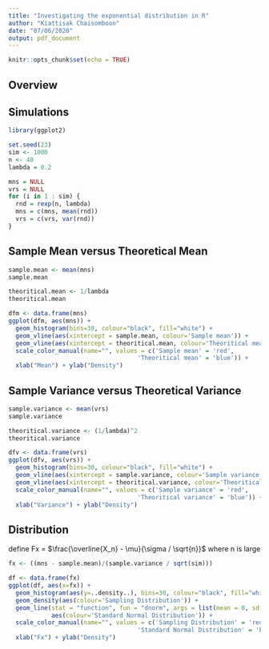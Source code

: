 ```yaml
---
title: "Investigating the exponential distribution in R"
author: "Kiattisak Chaisomboon"
date: "07/06/2020"
output: pdf_document
---
```


```r
knitr::opts_chunk$set(echo = TRUE)
```

## Overview


## Simulations


```r
library(ggplot2)

set.seed(23)
sim <- 1000
n <- 40
lambda = 0.2

mns = NULL
vrs = NULL
for (i in 1 : sim) {
  rnd = rexp(n, lambda)
  mns = c(mns, mean(rnd))
  vrs = c(vrs, var(rnd))
}
```

## Sample Mean versus Theoretical Mean

```r
sample.mean <- mean(mns)
sample.mean
```

```r
theoritical.mean <- 1/lambda
theoritical.mean
```

```r
dfm <- data.frame(mns)
ggplot(dfm, aes(mns)) + 
  geom_histogram(bins=30, colour="black", fill="white") +
  geom_vline(aes(xintercept = sample.mean, colour='Sample mean')) + 
  geom_vline(aes(xintercept = theoritical.mean, colour='Theoritical mean')) + 
  scale_color_manual(name="", values = c('Sample mean' = 'red', 
                                    'Theoritical mean' = 'blue')) +
  xlab("Mean") + ylab("Density")
```

## Sample Variance versus Theoretical Variance

```r
sample.variance <- mean(vrs)
sample.variance
```

```r
theoritical.variance <- (1/lambda)^2
theoritical.variance
```

```r
dfv <- data.frame(vrs)
ggplot(dfv, aes(vrs)) + 
  geom_histogram(bins=30, colour="black", fill="white") +
  geom_vline(aes(xintercept = sample.variance, colour='Sample variance')) + 
  geom_vline(aes(xintercept = theoritical.variance, colour='Theoritical variance')) + 
  scale_color_manual(name="", values = c('Sample variance' = 'red', 
                                    'Theoritical variance' = 'blue')) +
  xlab("Variance") + ylab("Density")
```

## Distribution

define Fx = $\frac{\overline{X_n} - \mu}{\sigma / \sqrt{n}}$ where n is large

```r
fx <- ((mns - sample.mean)/(sample.variance / sqrt(sim)))

df <- data.frame(fx)
ggplot(df, aes(x=fx)) +
  geom_histogram(aes(y=..density..), bins=30, colour="black", fill="white") +
  geom_density(aes(colour='Sampling Distribution')) + 
  geom_line(stat = "function", fun = "dnorm", args = list(mean = 0, sd = 1),
            aes(colour='Standard Normal Distribution')) +
  scale_color_manual(name="", values = c('Sampling Distribution' = 'red', 
                                    'Standard Normal Distribution' = 'blue')) + 
  xlab("Fx") + ylab("Density")
```
